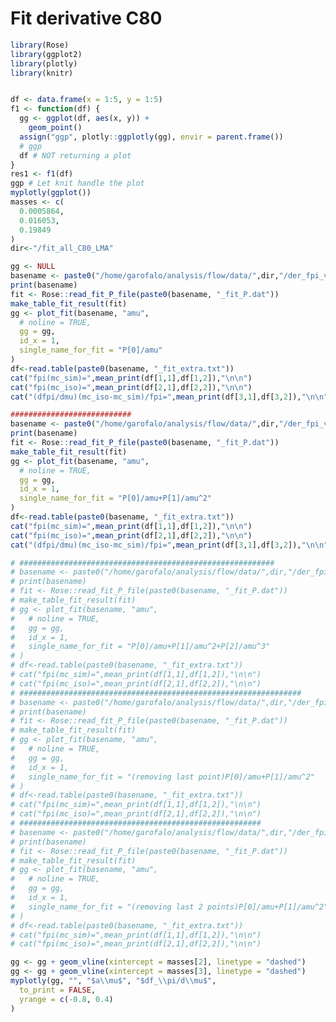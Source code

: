 # Fit derivative C80


```r
library(Rose)
library(ggplot2)
library(plotly)
library(knitr)


df <- data.frame(x = 1:5, y = 1:5)
f1 <- function(df) {
  gg <- ggplot(df, aes(x, y)) +
    geom_point()
  assign("ggp", plotly::ggplotly(gg), envir = parent.frame())
  # ggp
  df # NOT returning a plot
}
res1 <- f1(df)
ggp # Let knit handle the plot
myplotly(ggplot())
masses <- c(
  0.0005864,
  0.016053,
  0.19849
)
dir<-"/fit_all_C80_LMA"
```


```r
gg <- NULL
basename <- paste0("/home/garofalo/analysis/flow/data/",dir,"/der_fpi_vs_mu")
print(basename)
fit <- Rose::read_fit_P_file(paste0(basename, "_fit_P.dat"))
make_table_fit_result(fit)
gg <- plot_fit(basename, "amu",
  # noline = TRUE,
  gg = gg,
  id_x = 1,
  single_name_for_fit = "P[0]/amu"
)
df<-read.table(paste0(basename, "_fit_extra.txt"))
cat("fpi(mc_sim)=",mean_print(df[1,1],df[1,2]),"\n\n")
cat("fpi(mc_iso)=",mean_print(df[2,1],df[2,2]),"\n\n")
cat("(dfpi/dmu)(mc_iso-mc_sim)/fpi=",mean_print(df[3,1],df[3,2]),"\n\n")

###########################
basename <- paste0("/home/garofalo/analysis/flow/data/",dir,"/der_fpi_vs_mu_mu2")
print(basename)
fit <- Rose::read_fit_P_file(paste0(basename, "_fit_P.dat"))
make_table_fit_result(fit)
gg <- plot_fit(basename, "amu",
  # noline = TRUE,
  gg = gg,
  id_x = 1,
  single_name_for_fit = "P[0]/amu+P[1]/amu^2"
)
df<-read.table(paste0(basename, "_fit_extra.txt"))
cat("fpi(mc_sim)=",mean_print(df[1,1],df[1,2]),"\n\n")
cat("fpi(mc_iso)=",mean_print(df[2,1],df[2,2]),"\n\n")
cat("(dfpi/dmu)(mc_iso-mc_sim)/fpi=",mean_print(df[3,1],df[3,2]),"\n\n")

# #########################################################
# basename <- paste0("/home/garofalo/analysis/flow/data/",dir,"/der_fpi_vs_mu_mu2_mu3")
# print(basename)
# fit <- Rose::read_fit_P_file(paste0(basename, "_fit_P.dat"))
# make_table_fit_result(fit)
# gg <- plot_fit(basename, "amu",
#   # noline = TRUE,
#   gg = gg,
#   id_x = 1,
#   single_name_for_fit = "P[0]/amu+P[1]/amu^2+P[2]/amu^3"
# )
# df<-read.table(paste0(basename, "_fit_extra.txt"))
# cat("fpi(mc_sim)=",mean_print(df[1,1],df[1,2]),"\n\n")
# cat("fpi(mc_iso)=",mean_print(df[2,1],df[2,2]),"\n\n")
# ###############################################################
# basename <- paste0("/home/garofalo/analysis/flow/data/",dir,"/der_fpi_0123_vs_mu_mu2")
# print(basename)
# fit <- Rose::read_fit_P_file(paste0(basename, "_fit_P.dat"))
# make_table_fit_result(fit)
# gg <- plot_fit(basename, "amu",
#   # noline = TRUE,
#   gg = gg,
#   id_x = 1,
#   single_name_for_fit = "(removing last point)P[0]/amu+P[1]/amu^2"
# )
# df<-read.table(paste0(basename, "_fit_extra.txt"))
# cat("fpi(mc_sim)=",mean_print(df[1,1],df[1,2]),"\n\n")
# cat("fpi(mc_iso)=",mean_print(df[2,1],df[2,2]),"\n\n")
# ######################################################
# basename <- paste0("/home/garofalo/analysis/flow/data/",dir,"/der_fpi_012_vs_mu_mu2")
# print(basename)
# fit <- Rose::read_fit_P_file(paste0(basename, "_fit_P.dat"))
# make_table_fit_result(fit)
# gg <- plot_fit(basename, "amu",
#   # noline = TRUE,
#   gg = gg,
#   id_x = 1,
#   single_name_for_fit = "(removing last 2 points)P[0]/amu+P[1]/amu^2"
# )
# df<-read.table(paste0(basename, "_fit_extra.txt"))
# cat("fpi(mc_sim)=",mean_print(df[1,1],df[1,2]),"\n\n")
# cat("fpi(mc_iso)=",mean_print(df[2,1],df[2,2]),"\n\n")

gg <- gg + geom_vline(xintercept = masses[2], linetype = "dashed")
gg <- gg + geom_vline(xintercept = masses[3], linetype = "dashed")
myplotly(gg, "", "$a\\mu$", "$df_\\pi/d\\mu$",
  to_print = FALSE,
  yrange = c(-0.8, 0.4)
)
```
